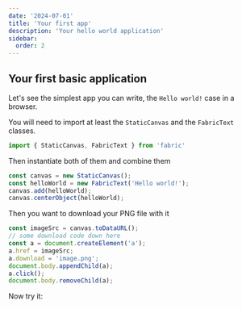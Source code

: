 ```yaml
---
date: '2024-07-01'
title: 'Your first app'
description: 'Your hello world application'
sidebar:
  order: 2
---
```



## Your first basic application

Let's see the simplest app you can write, the `Hello world!` case in a browser.

You will need to import at least the `StaticCanvas` and the `FabricText` classes.

```ts
import { StaticCanvas, FabricText } from 'fabric'
```

Then instantiate both of them and combine them

```ts
const canvas = new StaticCanvas();
const helloWorld = new FabricText('Hello world!');
canvas.add(helloWorld);
canvas.centerObject(helloWorld);
```

Then you want to download your PNG file with it

```ts
const imageSrc = canvas.toDataURL();
// some download code down here
const a = document.createElement('a');
a.href = imageSrc;
a.download = 'image.png';
document.body.appendChild(a);
a.click();
document.body.removeChild(a);
```

Now try it:

<CodeEditor code={code} canvasId="" client:idle autoRun={false} runOnChange={false} />
